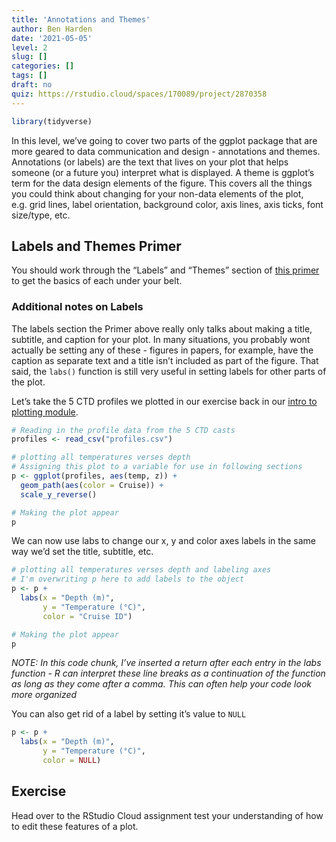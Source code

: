 ```yaml
---
title: 'Annotations and Themes'
author: Ben Harden
date: '2021-05-05'
level: 2
slug: []
categories: []
tags: []
draft: no
quiz: https://rstudio.cloud/spaces/170089/project/2870358
---
```


```r
library(tidyverse)
```


In this level, we've going to cover two parts of the ggplot package that are more geared to data communication and design - annotations and themes. Annotations (or labels) are the text that lives on your plot that helps someone (or a future you) interpret what is displayed. A theme is ggplot's term for the data design elements of the figure. This covers all the things you could think about changing for your non-data elements of the plot, e.g. grid lines, label orientation, background color, axis lines, axis ticks, font size/type, etc. 

## Labels and Themes Primer

You should work through the "Labels" and "Themes" section of [this primer](https://rstudio.cloud/learn/primers/3.8) to get the basics of each under your belt.

### Additional notes on Labels

The labels section the Primer above really only talks about making a title, subtitle, and caption for your plot. In many situations, you probably wont actually be setting any of these - figures in papers, for example, have the caption as separate text and a title isn't included as part of the figure. That said, the `labs()` function is still very useful in setting labels for other parts of the plot.

Let's take the 5 CTD profiles we plotted in our exercise back in our [intro to plotting module](../../02-plotting1/level-2).

```r
# Reading in the profile data from the 5 CTD casts
profiles <- read_csv("profiles.csv")

# plotting all temperatures verses depth
# Assigning this plot to a variable for use in following sections
p <- ggplot(profiles, aes(temp, z)) +
  geom_path(aes(color = Cruise)) +
  scale_y_reverse()

# Making the plot appear
p
```

We can now use labs to change our x, y and color axes labels in the same way we'd set the title, subtitle, etc.

```r
# plotting all temperatures verses depth and labeling axes
# I'm overwriting p here to add labels to the object
p <- p +
  labs(x = "Depth (m)",
       y = "Temperature (°C)",
       color = "Cruise ID")

# Making the plot appear
p
```

*NOTE: In this code chunk, I've inserted a return after each entry in the labs function - R can interpret these line breaks as a continuation of the function as long as they come after a comma. This can often help your code look more organized*

You can also get rid of a label by setting it's value to `NULL`

```r
p <- p +
  labs(x = "Depth (m)",
       y = "Temperature (°C)",
       color = NULL)
```

## Exercise

Head over to the RStudio Cloud assignment test your understanding of how to edit these features of a plot.